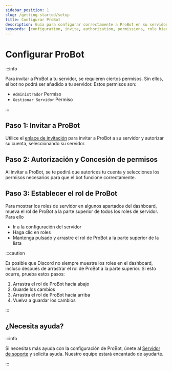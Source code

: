 ```yaml
---
sidebar_position: 1
slug: /getting-started/setup
title: Configurar ProBot
description: Guía para configurar correctamente a ProBot en su servidor
keywords: [configuration, invite, authorization, permissions, role hierarchy]
---
```


# Configurar ProBot

:::info

Para invitar a ProBot a tu servidor, se requieren ciertos permisos. Sin ellos, el bot no podrá ser añadido a tu servidor. Estos permisos son:

- `Administrador` Permiso
- `Gestionar Servidor` Permiso

:::

## Paso 1: Invitar a ProBot

Utilice el [enlace de invitación](https://probot.io/invite) para invitar a ProBot a su servidor y autorizar su cuenta, seleccionando su servidor.

## Paso 2: Autorización y Concesión de permisos

Al invitar a ProBot, se te pedirá que autorices tu cuenta y selecciones los permisos necesarios para que el bot funcione correctamente.

## Paso 3: Establecer el rol de ProBot

Para mostrar los roles de servidor en algunos apartados del dashboard, mueva el rol de ProBot a la parte superior de todos los roles de servidor. Para ello

- Ir a la configuración del servidor
- Haga clic en roles
- Mantenga pulsado y arrastre el rol de ProBot a la parte superior de la lista

:::caution

Es posible que Discord no siempre muestre los roles en el dashboard, incluso después de arrastrar el rol de ProBot a la parte superior. Si esto ocurre, prueba estos pasos:

1. Arrastra el rol de ProBot hacia abajo
2. Guarde los cambios
3. Arrastra el rol de ProBot hacia arriba
4. Vuelva a guardar los cambios

:::

## ¿Necesita ayuda?

:::info

Si necesitas más ayuda con la configuración de ProBot, únete al [Servidor de soporte](https://discord.gg/probot) y solicita ayuda. Nuestro equipo estará encantado de ayudarte.

:::
